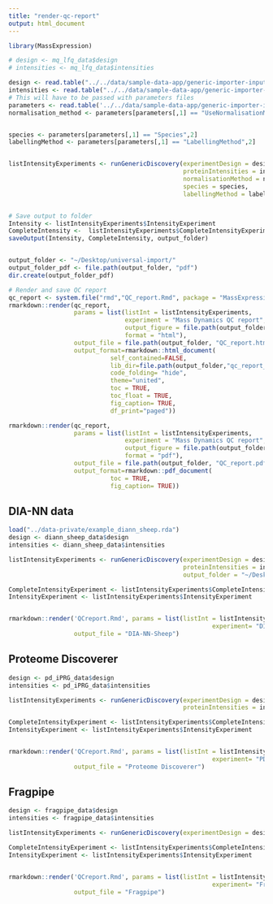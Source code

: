 ```yaml
---
title: "render-qc-report"
output: html_document
---
```


```r
library(MassExpression)

# design <- mq_lfq_data$design
# intensities <- mq_lfq_data$intensities

design <- read.table("../../data/sample-data-app/generic-importer-input/design.tsv",sep = "\t", header = TRUE)
intensities <- read.table("../../data/sample-data-app/generic-importer-input/intensities.tsv",sep = "\t", header = TRUE)
# This will have to be passed with parameters files
parameters <- read.table('../../data/sample-data-app/generic-importer-input/parameters.tsv', header=FALSE, sep='\t')
normalisation_method <- parameters[parameters[,1] == "UseNormalisationMethod",2]


species <- parameters[parameters[,1] == "Species",2]
labellingMethod <- parameters[parameters[,1] == "LabellingMethod",2]


listIntensityExperiments <- runGenericDiscovery(experimentDesign = design, 
                                                proteinIntensities = intensities, 
                                                normalisationMethod = normalisation_method,
                                                species = species, 
                                                labellingMethod = labellingMethod)


# Save output to folder
Intensity <- listIntensityExperiments$IntensityExperiment
CompleteIntensity <-  listIntensityExperiments$CompleteIntensityExperiment
saveOutput(Intensity, CompleteIntensity, output_folder)


output_folder <- "~/Desktop/universal-import/"
output_folder_pdf <- file.path(output_folder, "pdf")
dir.create(output_folder_pdf)

# Render and save QC report 
qc_report <- system.file("rmd","QC_report.Rmd", package = "MassExpression")
rmarkdown::render(qc_report, 
                  params = list(listInt = listIntensityExperiments,
                                experiment = "Mass Dynamics QC report",
                                output_figure = file.path(output_folder, "figure_html/"),
                                format = "html"),
                  output_file = file.path(output_folder, "QC_report.html"),
                  output_format=rmarkdown::html_document(
                            self_contained=FALSE,
                            lib_dir=file.path(output_folder,"qc_report_files"),
                            code_folding= "hide",
                            theme="united",
                            toc = TRUE,
                            toc_float = TRUE,
                            fig_caption= TRUE,
                            df_print="paged"))

rmarkdown::render(qc_report, 
                  params = list(listInt = listIntensityExperiments,
                                experiment = "Mass Dynamics QC report",
                                output_figure = file.path(output_folder, "pdf_output/"),
                                format = "pdf"),
                  output_file = file.path(output_folder, "QC_report.pdf"),
                  output_format=rmarkdown::pdf_document(
                            toc = TRUE,
                            fig_caption= TRUE))
```


## DIA-NN data

```r
load("../data-private/example_diann_sheep.rda")
design <- diann_sheep_data$design
intensities <- diann_sheep_data$intensities

listIntensityExperiments <- runGenericDiscovery(experimentDesign = design, 
                                                proteinIntensities = intensities, 
                                                output_folder = "~/Desktop/test")

CompleteIntensityExperiment <- listIntensityExperiments$CompleteIntensityExperiment
IntensityExperiment <- listIntensityExperiments$IntensityExperiment


rmarkdown::render('QCreport.Rmd', params = list(listInt = listIntensityExperiments, 
                                                        experiment= "DIA-NN Sheep Plasma"),
                  output_file = "DIA-NN-Sheep")
```


## Proteome Discoverer

```r
design <- pd_iPRG_data$design
intensities <- pd_iPRG_data$intensities

listIntensityExperiments <- runGenericDiscovery(experimentDesign = design,
                                                proteinIntensities = intensities)

CompleteIntensityExperiment <- listIntensityExperiments$CompleteIntensityExperiment
IntensityExperiment <- listIntensityExperiments$IntensityExperiment


rmarkdown::render('QCreport.Rmd', params = list(listInt = listIntensityExperiments, 
                                                        experiment= "PD LFQ"),
                  output_file = "Proteome Discoverer")
```


## Fragpipe

```r
design <- fragpipe_data$design
intensities <- fragpipe_data$intensities

listIntensityExperiments <- runGenericDiscovery(experimentDesign = design, proteinIntensities = intensities)

CompleteIntensityExperiment <- listIntensityExperiments$CompleteIntensityExperiment
IntensityExperiment <- listIntensityExperiments$IntensityExperiment


rmarkdown::render('QCreport.Rmd', params = list(listInt = listIntensityExperiments, 
                                                        experiment= "Fragpipe LFQ"),
                  output_file = "Fragpipe")
```
